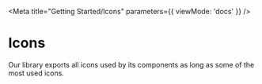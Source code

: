 

<Meta
  title="Getting Started/Icons"
  parameters={{
    viewMode: 'docs'
  }}
/>

# Icons

Our library exports all icons used by its components as long as some of the most used icons.

<Story name="Icons">
  <IconsDemo />
</Story>
